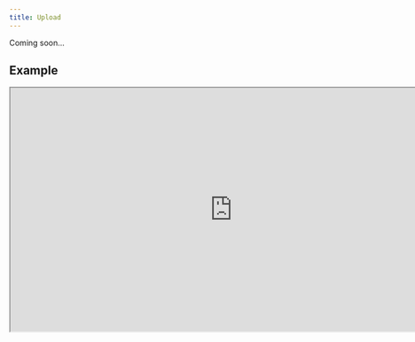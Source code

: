 ```yaml
---
title: Upload
---
```


Coming soon...

## Example

<iframe
  src="https://workshop.kidow.me/?path=/docs/components-upload-v1--docs"
  width="800"
  height="440"
></iframe>
